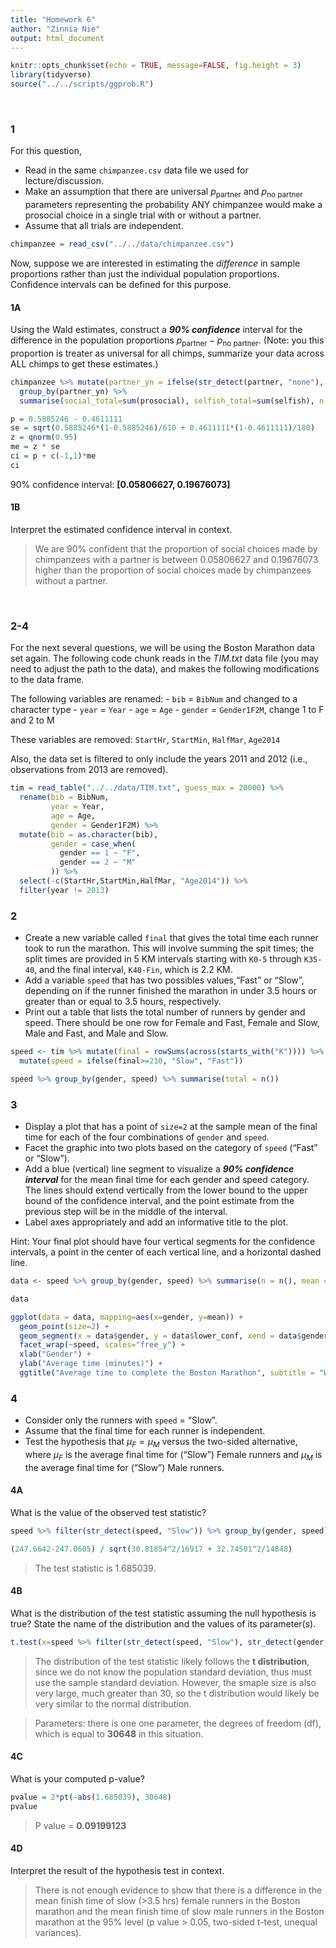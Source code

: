 ```yaml
---
title: "Homework 6"
author: "Zinnia Nie"
output: html_document
---
```


```r
knitr::opts_chunk$set(echo = TRUE, message=FALSE, fig.height = 3)
library(tidyverse)
source("../../scripts/ggprob.R")
```


<br/>

### 1

For this question,

- Read in the same `chimpanzee.csv` data file we used for lecture/discussion.
- Make an assumption that there are universal $p_{\text{partner}}$ and $p_{\text{no partner}}$ parameters representing the probability ANY chimpanzee would make a prosocial choice in a single trial with or without a partner.
- Assume that all trials are independent.

```r
chimpanzee = read_csv("../../data/chimpanzee.csv")
```

Now, suppose we are interested in estimating the *difference* in sample proportions rather than just the individual population proportions. Confidence intervals can be defined for this purpose.

#### 1A

Using the Wald estimates, construct a ***90% confidence*** interval for the difference in the population proportions $p_{\text{partner}} - p_{\text{no partner}}$. (Note: you this proportion is treater as universal for all chimps, summarize your data across ALL chimps to get these estimates.)

```r
chimpanzee %>% mutate(partner_yn = ifelse(str_detect(partner, "none"), "No Partner", "Partner")) %>% 
  group_by(partner_yn) %>% 
  summarise(social_total=sum(prosocial), selfish_total=sum(selfish), n = social_total+selfish_total, social_p=social_total/n)

p = 0.5885246 - 0.4611111
se = sqrt(0.5885246*(1-0.5885246)/610 + 0.4611111*(1-0.4611111)/180)
z = qnorm(0.95)
me = z * se
ci = p + c(-1,1)*me
ci
```

90% confidence interval: **[0.05806627, 0.19676073]**

#### 1B

Interpret the estimated confidence interval in context.

> We are 90% confident that the proportion of social choices made by chimpanzees with a partner is between 0.05806627 and 0.19676073 higher than the proportion of social choices made by chimpanzees without a partner. 

<br/>

### 2-4

For the next several questions, we will be using the Boston Marathon data set again. The following code chunk reads in the *TIM.txt* data file (you may need to adjust the path to the data), and makes the following modifications to the data frame.

The following variables are renamed:
  - `bib` = `BibNum` and changed to a character type
  - `year` = `Year`
  - `age` = `Age`
  - `gender` = `Gender1F2M`, change 1 to F and 2 to M

These variables are removed:  `StartHr`, `StartMin`, `HalfMar`, `Age2014`

Also, the data set is filtered to only include the years 2011 and 2012 (i.e., observations from 2013 are removed).

```r
tim = read_table("../../data/TIM.txt", guess_max = 20000) %>%
  rename(bib = BibNum,
         year = Year,
         age = Age,
         gender = Gender1F2M) %>%
  mutate(bib = as.character(bib),
         gender = case_when(
           gender == 1 ~ "F",
           gender == 2 ~ "M"
         )) %>%
  select(-c(StartHr,StartMin,HalfMar, "Age2014")) %>%
  filter(year != 2013)
```



### 2

- Create a new variable called `final` that gives the total time each runner took to run the marathon.  This will involve summing the spit times; the split times are provided in 5 KM intervals starting with `K0-5` through `K35-40`, and the final interval, `K40-Fin`, which is 2.2 KM.
- Add a variable `speed` that has two possibles values,"Fast" or "Slow", depending on if the runner finished the marathon in under 3.5 hours or greater than or equal to 3.5 hours, respectively.
- Print out a table that lists the total number of runners by gender and speed.  There should be one row for Female and Fast, Female and Slow, Male and Fast, and Male and Slow.

```r
speed <- tim %>% mutate(final = rowSums(across(starts_with("K")))) %>% 
  mutate(speed = ifelse(final>=210, "Slow", "Fast"))

speed %>% group_by(gender, speed) %>% summarise(total = n())
```



### 3

- Display a plot that has a point of `size=2` at the sample mean of the final time for each of the four combinations of `gender` and `speed`.
- Facet the graphic into two plots based on the category of `speed` ("Fast" or "Slow").
- Add a blue (vertical) line segment to visualize a ***90% confidence interval*** for the mean final time for each gender and speed category. The lines should extend vertically from the lower bound to the upper bound of the confidence interval, and the point estimate from the previous step will be in the middle of the interval.
-  Label axes appropriately and add an informative title to the plot.

Hint: Your final plot should have four vertical segments for the confidence intervals, a point in the center of each vertical line, and a horizontal dashed line.

```r
data <- speed %>% group_by(gender, speed) %>% summarise(n = n(), mean = sum(final)/n, se = sd(final)/sqrt(n), lower_conf = mean-qnorm(1 - (1 - 0.90)/2)*se, upper_conf = mean+qnorm(1 - (1 - 0.90)/2)*se)

data

ggplot(data = data, mapping=aes(x=gender, y=mean)) +
  geom_point(size=2) + 
  geom_segment(x = data$gender, y = data$lower_conf, xend = data$gender, yend = data$upper_conf, color = "blue") + 
  facet_wrap(~speed, scales="free_y") +
  xlab("Gender") +
  ylab("Average time (minutes)") +
  ggtitle("Average time to complete the Boston Marathon", subtitle = "With 90% confidence intervals")
```



### 4

- Consider only the runners with `speed` = "Slow".
- Assume that the final time for each runner is independent.
- Test the hypothesis that $\mu_F = \mu_M$ versus the two-sided alternative, where $\mu_F$ is the average final time for ("Slow") Female runners and $\mu_M$ is the average final time for ("Slow") Male runners.


#### 4A

What is the value of the observed test statistic?

```r
speed %>% filter(str_detect(speed, "Slow")) %>% group_by(gender, speed) %>% summarise(n=n(), mean = mean(final), sd = sd(final))

(247.6642-247.0605) / sqrt(30.81854^2/16917 + 32.74501^2/14848)
```

> The test statistic is $1.685039$.

#### 4B

What is the distribution of the test statistic assuming the null hypothesis is true? State the name of the distribution and the values of its parameter(s).

```r
t.test(x=speed %>% filter(str_detect(speed, "Slow"), str_detect(gender, "F")) %>% select(final), y=speed %>% filter(str_detect(speed, "Slow"), str_detect(gender, "M")) %>% select(final))
```

> The distribution of the test statistic likely follows the **t distribution**, since we do not know the population standard deviation, thus must use the sample standard deviation. However, the smaple size is also very large, much greater than 30, so the t distribution would likely be very similar to the normal distribution. 

> Parameters: there is one one parameter, the degrees of freedom (df), which is equal to **30648** in this situation.

#### 4C

What is your computed p-value?

```r
pvalue = 2*pt(-abs(1.685039), 30648)
pvalue
```

> P value = **0.09199123**

#### 4D

Interpret the result of the hypothesis test in context.

> There is not enough evidence to show that there is a difference in the mean finish time of slow (>3.5 hrs) female runners in the Boston marathon and the mean finish time of slow male runners in the Boston marathon at the 95% level (p value > 0.05, two-sided t-test, unequal variances). 


